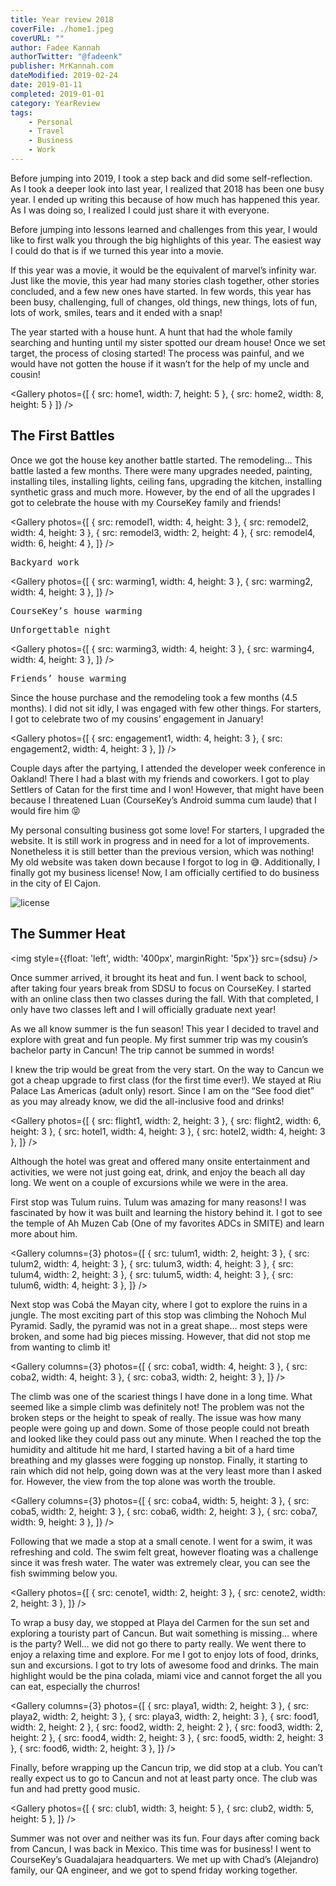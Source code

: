 ---
title: Year review 2018
coverFile: ./home1.jpeg
coverURL: ""
author: Fadee Kannah
authorTwitter: "@fadeenk"
publisher: MrKannah.com
dateModified: 2019-02-24
date: 2019-01-11
completed: 2019-01-01
category: YearReview
tags:
    - Personal
    - Travel
    - Business
    - Work
---



Before jumping into 2019, I took a step back and did some self-reflection. As I took a deeper look into last year, I realized that 2018 has been one busy year. I ended up writing this because of how much has happened this year. As I was doing so, I realized I could just share it with everyone.

Before jumping into lessons learned and challenges from this year, I would like to first walk you through the big highlights of this year. The easiest way I could do that is if we turned this year into a movie.

If this year was a movie, it would be the equivalent of marvel’s infinity war. Just like the movie, this year had many stories clash together, other stories concluded, and a few new ones have started. In few words, this year has been busy, challenging, full of changes, old things, new things, lots of fun, lots of work, smiles, tears and it ended with a snap!

The year started with a house hunt. A hunt that had the whole family searching and hunting until my sister spotted our dream house! Once we set target, the process of closing started! The process was painful, and we would have not gotten the house if it wasn’t for the help of my uncle and cousin!

<Gallery photos={[
                   { src: home1, width: 7, height: 5 },
                   { src: home2, width: 8, height: 5 }
                 ]} />

## The First Battles

Once we got the house key another battle started. The remodeling… This battle lasted a few months. There were many upgrades needed, painting, installing tiles, installing lights, ceiling fans, upgrading the kitchen, installing synthetic grass and much more. However, by the end of all the upgrades I got to celebrate the house with my CourseKey family and friends!

<Gallery photos={[
   { src: remodel1, width: 4, height: 3 },
   { src: remodel2, width: 4, height: 3 },
   { src: remodel3, width: 2, height: 4 },
   { src: remodel4, width: 6, height: 4 },
 ]} />

<pre>Backyard work</pre>

<Gallery photos={[
   { src: warming1, width: 4, height: 3 },
   { src: warming2, width: 4, height: 3 },
 ]} />

<pre>CourseKey’s house warming</pre>

<YouTube videoId="SPcXeYsF_Tc" containerClassName="resp-container" className="resp-iframe" />

<pre>Unforgettable night</pre>

<Gallery photos={[
   { src: warming3, width: 4, height: 3 },
   { src: warming4, width: 4, height: 3 },
 ]} />

<pre>Friends’ house warming</pre>

Since the house purchase and the remodeling took a few months (4.5 months). I did not sit idly, I was engaged with few other things. For starters, I got to celebrate two of my cousins’ engagement in January!

<Gallery photos={[
   { src: engagement1, width: 4, height: 3 },
   { src: engagement2, width: 4, height: 3 },
 ]} />

<YouTube videoId="VFg77xA9hdE" containerClassName="resp-container" className="resp-iframe" />

Couple days after the partying, I attended the developer week conference in Oakland! There I had a blast with my friends and coworkers. I got to play Settlers of Catan for the first time and I won! However, that might have been because I threatened Luan (CourseKey’s Android summa cum laude) that I would fire him 😝

My personal consulting business got some love! For starters, I upgraded the website. It is still work in progress and in need for a lot of improvements. Nonetheless it is still better than the previous version, which was nothing! My old website was taken down because I forgot to log in 😅. Additionally, I finally got my business license! Now, I am officially certified to do business in the city of El Cajon.

![license](./license.jpeg)

## The Summer Heat

<img style={{float: 'left', width: '400px', marginRight: '5px'}} src={sdsu} />

Once summer arrived, it brought its heat and fun. I went back to school, after taking four years break from SDSU to focus on CourseKey. I started with an online class then two classes during the fall. With that completed, I only have two classes left and I will officially graduate next year!

<div style={{clear: 'both'}} />

As we all know summer is the fun season! This year I decided to travel and explore with great and fun people. My first summer trip was my cousin’s bachelor party in Cancun! The trip cannot be summed in words!

I knew the trip would be great from the very start. On the way to Cancun we got a cheap upgrade to first class (for the first time ever!). We stayed at Riu Palace Las Americas (adult only) resort. Since I am on the “See food diet” as you may already know, we did the all-inclusive food and drinks!

<Gallery photos={[
   { src: flight1, width: 2, height: 3 },
   { src: flight2, width: 6, height: 3 },
   { src: hotel1, width: 4, height: 3 },
   { src: hotel2, width: 4, height: 3 },
 ]} />

Although the hotel was great and offered many onsite entertainment and activities, we were not just going eat, drink, and enjoy the beach all day long. We went on a couple of excursions while we were in the area.

<YouTube videoId="Nui-tIvkt0Y" containerClassName="resp-container" className="resp-iframe" />

First stop was Tulum ruins. Tulum was amazing for many reasons! I was fascinated by how it was built and learning the history behind it. I got to see the temple of Ah Muzen Cab (One of my favorites ADCs in SMITE) and learn more about him.

<Gallery columns={3} photos={[
   { src: tulum1, width: 2, height: 3 },
   { src: tulum2, width: 4, height: 3 },
   { src: tulum3, width: 4, height: 3 },
   { src: tulum4, width: 2, height: 3 },
   { src: tulum5, width: 4, height: 3 },
   { src: tulum6, width: 4, height: 3 },
 ]} />

Next stop was Cobá the Mayan city, where I got to explore the ruins in a jungle. The most exciting part of this stop was climbing the Nohoch Mul Pyramid. Sadly, the pyramid was not in a great shape… most steps were broken, and some had big pieces missing. However, that did not stop me from wanting to climb it!

<Gallery columns={3} photos={[
   { src: coba1, width: 4, height: 3 },
   { src: coba2, width: 4, height: 3 },
   { src: coba3, width: 2, height: 3 },
 ]} />

The climb was one of the scariest things I have done in a long time. What seemed like a simple climb was definitely not! The problem was not the broken steps or the height to speak of really. The issue was how many people were going up and down. Some of those people could not breath and looked like they could pass out any minute. When I reached the top the humidity and altitude hit me hard, I started having a bit of a hard time breathing and my glasses were fogging up nonstop. Finally, it starting to rain which did not help, going down was at the very least more than I asked for. However, the view from the top alone was worth the trouble.

<Gallery columns={3} photos={[
   { src: coba4, width: 5, height: 3 },
   { src: coba5, width: 2, height: 3 },
   { src: coba6, width: 2, height: 3 },
   { src: coba7, width: 9, height: 3 },
 ]} />

Following that we made a stop at a small cenote. I went for a swim, it was refreshing and cold. The swim felt great, however floating was a challenge since it was fresh water. The water was extremely clear, you can see the fish swimming below you.

<Gallery photos={[
   { src: cenote1, width: 2, height: 3 },
   { src: cenote2, width: 2, height: 3 },
 ]} />

<YouTube videoId="4ZKMwNfT49M" containerClassName="resp-container" className="resp-iframe" />

To wrap a busy day, we stopped at Playa del Carmen for the sun set and exploring a touristy part of Cancun. But wait something is missing… where is the party? Well… we did not go there to party really. We went there to enjoy a relaxing time and explore. For me I got to enjoy lots of food, drinks, sun and excursions. I got to try lots of awesome food and drinks. The main highlight would be the pina colada, miami vice and cannot forget the all you can eat, especially the churros!

<Gallery columns={3} photos={[
   { src: playa1, width: 2, height: 3 },
   { src: playa2, width: 2, height: 3 },
   { src: playa3, width: 2, height: 3 },
   { src: food1, width: 2, height: 2 },
   { src: food2, width: 2, height: 2 },
   { src: food3, width: 2, height: 2 },
   { src: food4, width: 2, height: 3 },
   { src: food5, width: 2, height: 3 },
   { src: food6, width: 2, height: 3 },
 ]} />

Finally, before wrapping up the Cancun trip, we did stop at a club. You can’t really expect us to go to Cancun and not at least party once. The club was fun and had pretty good music.

<Gallery photos={[
   { src: club1, width: 3, height: 5 },
   { src: club2, width: 5, height: 5 },
 ]} />

<YouTube videoId="UxeRs0BRNZk" containerClassName="resp-container" className="resp-iframe" />

<YouTube videoId="zE6dJJCqS0k" containerClassName="resp-container" className="resp-iframe" />

Summer was not over and neither was its fun. Four days after coming back from Cancun, I was back in Mexico. This time was for business! I went to CourseKey’s Guadalajara headquarters. We met up with Chad’s (Alejandro) family, our QA engineer, and we got to spend friday working together.

